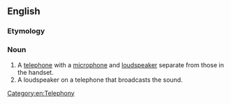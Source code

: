 ==English==

===Etymology===
{{compound|speaker|phone|lang=en}}

===Noun===
{{en-noun}}

# A [[telephone]] with a [[microphone]] and [[loudspeaker]] separate from those in the handset.
# A loudspeaker on a telephone that broadcasts the sound.

[[Category:en:Telephony]]